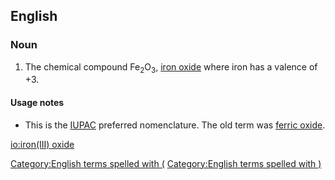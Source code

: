 ==English==
{{wikipedia}}

===Noun===
{{en-noun|head=[[iron]]([[III]]) [[oxide]]|-}}

# {{lb|en|chemistry}} The chemical compound Fe<sub>2</sub>O<sub>3</sub>, [[iron oxide]] where iron has a valence of +3.

====Usage notes====
* This is the [[IUPAC]] preferred nomenclature. The old term was [[ferric oxide]].
[[Category:English terms spelled with (]]
[[Category:English terms spelled with )]]

[[io:iron(III) oxide]]